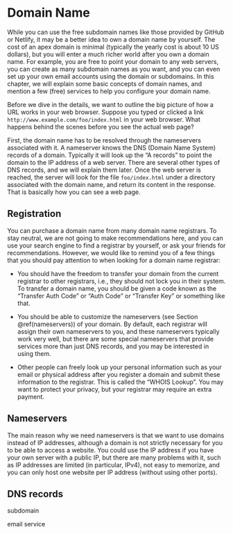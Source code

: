 # Domain Name

While you can use the free subdomain names like those provided by GitHub or Netlify, it may be a better idea to own a domain name by yourself. The cost of an apex domain is minimal (typically the yearly cost is about 10 US dollars), but you will enter a much richer world after you own a domain name. For example, you are free to point your domain to any web servers, you can create as many subdomain names as you want, and you can even set up your own email accounts using the domain or subdomains. In this chapter, we will explain some basic concepts of domain names, and mention a few (free) services to help you configure your domain name.

Before we dive in the details, we want to outline the big picture of how a URL works in your web browser. Suppose you typed or clicked a link `http://www.example.com/foo/index.html` in your web browser. What happens behind the scenes before you see the actual web page?

First, the domain name has to be resolved through the nameservers associated with it. A nameserver knows the DNS (Domain Name System) records of a domain. Typically it will look up the "A records" to point the domain to the IP address of a web server. There are several other types of DNS records, and we will explain them later. Once the web server is reached, the server will look for the file `foo/index.html` under a directory associated with the domain name, and return its content in the response. That is basically how you can see a web page.

## Registration

You can purchase a domain name from many domain name registrars. To stay neutral, we are not going to make recommendations here, and you can use your search engine to find a registrar by yourself, or ask your friends for recommendations. However, we would like to remind you of a few things that you should pay attention to when looking for a domain name registrar:

- You should have the freedom to transfer your domain from the current registrar to other registrars, i.e., they should not lock you in their system. To transfer a domain name, you should be given a code known as the "Transfer Auth Code" or "Auth Code" or "Transfer Key" or something like that.

- You should be able to customize the nameservers (see Section \@ref(nameservers)) of your domain. By default, each registrar will assign their own nameservers to you, and these nameservers typically work very well, but there are some special nameservers that provide services more than just DNS records, and you may be interested in using them.

- Other people can freely look up your personal information such as your email or physical address after you register a domain and submit these information to the registrar. This is called the "WHOIS Lookup". You may want to protect your privacy, but your registrar may require an extra payment.

## Nameservers

The main reason why we need nameservers is that we want to use domains instead of IP addresses, although a domain is not strictly necessary for you to be able to access a website. You could use the IP address if you have your own server with a public IP, but there are many problems with it, such as IP addresses are limited (in particular, IPv4), not easy to memorize, and you can only host one website per IP address (without using other ports).

## DNS records

subdomain

email service
